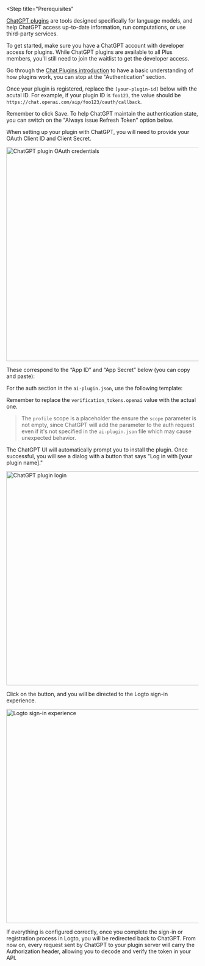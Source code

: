 

<Steps>

<Step
  title="Prerequisites"
>

[ChatGPT plugins](https://openai.com/blog/chatgpt-plugins) are tools designed specifically for language models, and help ChatGPT access up-to-date information, run computations, or use third-party services.

To get started, make sure you have a ChatGPT account with developer access for plugins. While ChatGPT plugins are available to all Plus members, you'll still need to join the waitlist to get the developer access.

Go through the [Chat Plugins introduction](https://platform.openai.com/docs/plugins/introduction) to have a basic understanding of how plugins work, you can stop at the "Authentication" section.

</Step>

<Step title="Fill out the redirect URI">

Once your plugin is registered, replace the `[your-plugin-id]` below with the acutal ID. For example, if your plugin ID is `foo123`, the value should be `https://chat.openai.com/aip/foo123/oauth/callback`.

<UriInputField name="redirectUris" defaultValue="https://chat.openai.com/aip/[your-plugin-id]/oauth/callback" />

Remember to click Save. To help ChatGPT maintain the authentication state, you can switch on the "Always issue Refresh Token" option below.

<AlwaysIssueRefreshToken />

</Step>

<Step title="Configure your plugin">

When setting up your plugin with ChatGPT, you will need to provide your OAuth Client ID and Client Secret.

<img alt="ChatGPT plugin OAuth credentials" src={chatgptPluginOauthCredentials} width="560" />

These correspond to the “App ID” and “App Secret” below (you can copy and paste):

<ClientBasics />

For the auth section in the `ai-plugin.json`, use the following template:

<AiPluginJson />

Remember to replace the `verification_tokens.openai` value with the actual one.

> The `profile` scope is a placeholder the ensure the `scope` parameter is not empty, since ChatGPT will add the parameter to the auth request even if it's not specified in the `ai-plugin.json` file which may cause unexpected behavior.

</Step>

<Step title="Test the authentication flow">

The ChatGPT UI will automatically prompt you to install the plugin. Once successful, you will see a dialog with a button that says "Log in with [your plugin name]."

<img alt="ChatGPT plugin login" src={chatgptPluginLogin} width="560" />

Click on the button, and you will be directed to the Logto sign-in experience.

<img alt="Logto sign-in experience" src={logtoSignInExperience} width="560" />

If everything is configured correctly, once you complete the sign-in or registration process in Logto, you will be redirected back to ChatGPT. From now on, every request sent by ChatGPT to your plugin server will carry the Authorization header, allowing you to decode and verify the token in your API.

</Step>

</Steps>
